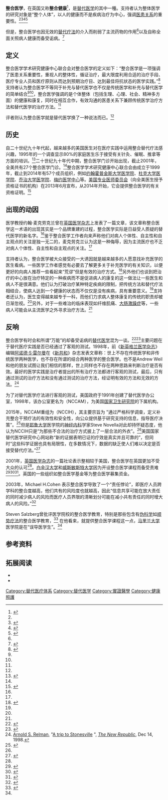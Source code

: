 {{medical}}

'''整合医学'''，在英国又称'''整合健康'''<ref name="Snyderman">{{cite journal |author = Snyderman R, [[Andrew_Weil|Weil AT]]|title = Integrative medicine: bringing medicine back to its roots|journal = Arch. Intern. Med.|volume = 162|issue = 4|pages = 395–7|date = February 2002|pmid = 11863470|doi = 10.1001/archinte.162.4.395}}</ref>，是[[替代医学|替代医学]]的其中一種。支持者认为整体医学的研究对象是“整个人体”，以人的健康而不是疾病治疗为中心，强调[[醫患關係|医患关系]]的重要性。<ref name="Snyderman"/><ref name="Bell">{{cite journal |author = Bell IR, Caspi O, Schwartz GE, ''et al.''|title = Integrative medicine and systemic outcomes research: issues in the emergence of a new model for primary health care|journal = Arch. Intern. Med.|volume = 162|issue = 2|pages = 133–40|date = January 2002|pmid = 11802746|doi = 10.1001/archinte.162.2.133}}</ref><ref name="Kam">{{cite web|first = Katherine|last = Kam|title = What Is Integrative Medicine? Experts explore new ways to treat the mind, body, and spirit -- all at the same time|publisher = WebMD|url = http://www.webmd.com/a-to-z-guides/features/alternative-medicine-integrative-medicine|accessdate = August 26, 2013|archive-date = 2017-05-29|archive-url = https://web.archive.org/web/20170529221759/http://www.webmd.com/a-to-z-guides/features/alternative-medicine-integrative-medicine|dead-url = no}}</ref><ref name="What_Is_CAM">{{Cite web |url=https://nccih.nih.gov/health/integrative-health |title=Complementary, Alternative, or Integrative Health: What’s In a Name? |accessdate=2015-07-08 |archive-date=2017-12-22 |archive-url=https://web.archive.org/web/20171222001306/https://nccih.nih.gov/health/integrative-health |dead-url=no }}</ref>

但是，整合医学也因无效的[[替代疗法|替代疗法]]的介入而削弱了主流药物的作用<ref name="Relman" />以及自称全面关照病人健康而备受诟病。<ref name="McLachlan">{{cite journal |author = McLachlan JC|title = Integrative medicine and the point of credulity|journal = BMJ|volume = 341|issue = |pages = c6979|year = 2010|pmid = 21147748|type = Feature|doi = 10.1136/bmj.c6979}}</ref>

== 定义 ==
整合医学学术研究健康中心联合会对整合医学的定义如下：“整合医学是一项强调了医患关系重要性，重视人的整体性，循证治疗，最大限度利用合适的治疗手段、医疗专业人员和医疗原则从而达到预期治疗目、达到最佳将抗状态的医学实践。”<ref>{{cite web|title = About|url = https://www.imconsortium.org/about/about-us.cfm|publisher = Consortium of Academic Health Centers for Integrative Medicine|accessdate = August 18, 2013|archive-url = https://web.archive.org/web/20151212034221/http://imconsortium.org/about/about-us.cfm|archive-date = 2015-12-12|dead-url = yes}}</ref>支持者认为整合医学不等同于补充与替代医学也不仅是传统医学和补充与替代医学的简单结合<ref name="Snyderman" /><ref name="Rees" />，整合医学强调的是个体整体（包括生理、心理、社会、精神多方面）的健康和康复，同时在相互合作，有效沟通的医患关系下兼顾传统医学治疗方法和替代医学的治疗方法。<ref name="Bell"/>

评者则认为整合医学就是替代医学换了一种说法而已。<ref name="WP"/>

== 历史 ==
自二十世纪九十年代起，越来越多的美国医生对在医疗实践中运用整合替代疗法感兴趣，1995年的一个调查显示80%的家庭医生乐于接受有关针灸、催眠、推拿等方面的培训。<ref name="Whorton">{{cite book |first = James|last = Whorton|title = Nature Cures: The History of Alternative Medicine in America|publisher = Oxford University Press|location = New York|year = 2004|pages = 298–99}}</ref>二十世纪九十年代中期，整合医学门诊开始出现，截止2001年，全美共有27个整合医学门诊。<ref name="Whorton"/>整合医学学术研究健康中心联合会由成立于1999年，截止到2014年有57个成员组织，例如[[約翰·霍普金斯大學醫學院|约翰霍普金斯大学医学院]]、[[杜克大学医学院|杜克大学医学院]]、[[乔治城大学医学院|乔治大学医学院]]、[[马约诊所|梅约医学中心]]等。[[American_Board_of_Physician_Specialties|美国专业医师委员会]]（向全美医生授予资格证书的机构）在2013年6月宣布，从2014年开始，它会提供整合医学的有关资格证明。<ref>{{cite journal|title = Does Integrative Medicine Really Work?|publisher = Chicago Magazine|date = August 2013|url = http://www.chicagomag.com/Chicago-Magazine/August-2013/Integrative-Medicine|accessdate = August 27, 2013|journal = |archive-date = 2018-09-28|archive-url = https://web.archive.org/web/20180928210333/http://www.chicagomag.com/Chicago-Magazine/August-2013/Integrative-Medicine/|dead-url = no}}</ref>

== 出现的动因 ==
医学教授约翰·麦克劳克兰曾在[[英國醫學期刊|英国医学杂志]]上发表了一篇文章，该文章称整合医学这一术语的出现其实是一个品牌重建的过程，整合医学实际是日益受人质疑的替代医学的新名字。<ref name="McLachlan"/>鉴于整合医学工作者向来声称他们对病人个体性、自主性和自主观点的关注是独一无二的，麦克劳克兰认为这是一种侮辱，因为主流医疗也不乏对病人个体性、自主性和自主观点的关注。<ref name="McLachlan"/>

支持者认为，整合医学被大众接受的一大诱因就是越来越多的人愿意找补充医学的医生看病。一些医学工作者感觉有必要去了解更多关于补充医学的有关知识，以便更好的向病人推荐一些看起来“荒谬”但是有效的治疗方式。<ref name="Rees">{{cite journal |first1 = Lesley|last1 = Rees|first2 = Andrew|last2 = Weil|title = Integrated medicine: Imbues orthodox medicine with the values of complementary medicine|journal = BMJ|volume = 322|date = January 20, 2001|pages = 119–120|doi = 10.1136/bmj.322.7279.119}}</ref>另外他们也谈到把治疗的中心放在治疗特定的一种疾病而不是促进病人的康复的这一做法让一些医生和病人不是很满意。他们认为打破治疗某种特定疾病的限制，把传统方法和替代疗法相结合，使病人达到一个健康的状态而不仅仅是没有疾病，具有重要意义。<ref name="Bell"/>支持者还认为，医生变得越来越专于一科，而他们力求病人整体康复的传统的职责却被日渐忽视。<ref name="Snyderman"/>另外，对于一些难治的临床表现如纤维肌痛、[[大肠激躁症|大肠激躁症]]等，一些病人可能会从主流医学之外寻求治疗方法。<ref name="Snyderman"/>

==反响==
整合医学有时会和所谓“万能”的却备受诟病的[[替代医学|替代医学]]混为一谈。<ref name=WP>{{cite news | url=http://www.washingtonpost.com/wp-dyn/content/article/2009/03/16/AR2009031602139.html | work=The Washington Post | first=David | last=Brown | title=Scientists Speak Out Against Federal Funds for Research on Alternative Medicine | date=17 March 2009 | accessdate=2015-07-08 | archive-date=2018-04-18 | archive-url=https://web.archive.org/web/20180418061759/http://www.washingtonpost.com/wp-dyn/content/article/2009/03/16/AR2009031602139.html | dead-url=no }}</ref><ref>{{cite news |first=Gina |last=Kolata |title=On Fringes of Health Care, Untested Therapies Thrive |date=June 17, 1996 |newspaper=New York Times |url=http://www.nytimes.com/1996/06/17/us/on-fringes-of-health-care-untested-therapies-thrive.html |accessdate=August 28, 2013 |archive-date=2017-08-09 |archive-url=https://web.archive.org/web/20170809005942/http://www.nytimes.com/1996/06/17/us/on-fringes-of-health-care-untested-therapies-thrive.html |dead-url=no }}</ref>主要问题在于替代医疗实践是否已经通过了客观的测试。1998年，前《[[新英格兰医学杂志|新英格兰医学杂志]]》编辑[[阿诺德·S·雷尔曼|阿诺德·S·雷尔曼]]在《[[新共和|新共和]]》杂志发表文章称：世上不存在传统医学和非传统医学两种医学，也不存在所谓的结合两种医学的整合医学。也不是Andrew Weil和他的朋友试图让我们相信的那样，世上同样也不存在两种思路来判断治疗是否有效。最好的医学实践是治疗者提出的所有治疗方法都进行客观的测试，最后，只有通过测试的治疗方法和没有通过测试的治疗方法，经证明有效的方法和无效的方法。<ref name=Relman>[[Arnold_S._Relman|Arnold S. Relman]], "[http://www.quackwatch.org/11Ind/weil.html A trip to Stonesville] {{webarchive|url=https://web.archive.org/web/20021010040338/http://www.quackwatch.org/11Ind/weil.html |date=2002-10-10 }}", ''[[The_New_Republic|The New Republic]]'', Dec 14, 1998.</ref>

为了对替代医学疗法进行客观的测试，美国政府于1991年创建了替代医学办公室，1998年，该办公室更名为{{le|美国国家替代医学研究中心|National Center for Complementary and Alternative Medicine}}（NCCAM），为美国[[國立衛生研究院_(美國)|国家卫生研究院]]的下属机构。

2015年，NCCAM重组为{{le|国家补充与整合卫生中心|National Center for Complementary and Integrative Health}}（NCCIH），其主要宗旨为 "通过严格科学调查，定义补充整合干预疗法的有效性和安全性，向公众提供基于研究支持的信息，指导医疗决策”。<ref>{{cite web |title=National Center for Complementary and Integrative Health |publisher=National Institutes of Health |accessdate=May 13, 2105}}</ref>但是[[耶鲁大学|耶鲁大学]]医学院的[[神经内科|神经内科]]学家Steve Novella对此却持怀疑态度，他认为NCCIH只是“为那些不合法的治疗方式披上了一层合法的外衣”。<ref name=WP/>美国国家替代医学研究中心网站称“新的证据表明已证的疗效是真实并且可靠的”，但同时“这些科学证据也具有局限性，在多数情况下，数据的缺乏使人们难以决定是否接受替代疗法。”<ref>{{cite web |title=Complementary, Alternative, or Integrative Health: What's In a Name? |publisher=NCCIH,  National Institutes of Health |url=https://nccih.nih.gov/health/integrative-health |accessdate=September 23, 2013 |archive-date=2017-12-22 |archive-url=https://web.archive.org/web/20171222001306/https://nccih.nih.gov/health/integrative-health |dead-url=no }}</ref>

2001年，[[英国医学杂志|英国医学杂志]]的一篇社论表示整相较于美国，整合医学在英国更加不受大众的认可<ref name=Rees/>。[[白金汉大学|白金汉大学]]和[[威斯敏斯特大学|威斯敏斯特大学]]因为开设整合医学课程而备受责难<ref name=Buckingham>{{cite web|author=David Colquhoun|url=http://www.dcscience.net/?p=2881|title=University of Buckingham does the right thing. The Faculty of Integrated Medicine has been fired.|date=April 1, 2010|publisher=DC's Improbable Science|accessdate=2015-07-09|archive-date=2014-11-12|archive-url=https://web.archive.org/web/20141112150042/http://www.dcscience.net/?p=2881|dead-url=no}}</ref><ref name=ScienceDegrees>{{cite journal | url=http://dcscience.net/colquhoun-nature-07.pdf | author=David Colquhoun | journal=Nature | date=March 22, 2007 | volume=446 | issue=22 | pages=373–4 | doi=10.1038/446373a | title=Science degrees without the science | pmid=17377563 | access-date=2015-07-09 | archive-date=2018-12-21 | archive-url=https://web.archive.org/web/20181221145200/http://dcscience.net/colquhoun-nature-07.pdf | dead-url=no }}</ref><ref name=Giles>{{cite journal | url=http://dcscience.net/giles-nature-2007.pdf | author=Jim Giles | journal=Nature | date=March 22, 2007 | volume=446 | issue=22 | pages=352–3 | doi=10.1038/446352a | title=Degrees in homeopathy slated as unscientific | access-date=2015-07-09 | archive-date=2012-03-24 | archive-url=https://web.archive.org/web/20120324090030/http://dcscience.net/giles-nature-2007.pdf | dead-url=no }}</ref>。英国的一些组织如整合医学基金等为整合医学募集资金。

2003年，Michael H.Cohen 表示整合医学导致了一个“责任悖论”，即医疗人员跨学科的整合度越高，他们共有的风险度也就越高，因此“信息共享可能在放大责任的同时减少病人的风险而医疗人员界限的清晰划分可能在减小共有责任的同时增大病人的风险。”<ref>{{cite book |author=Michael H. Cohen |title=Future Medicine: Ethical Dilemmas, Regulatory Challenges, and Therapeutic Pathways to Health Care and Healing in Human Transformation |url=https://archive.org/details/futuremedicineet0000cohe |publisher=Univ. of Michigan Press |year=2003 |pages=[https://archive.org/details/futuremedicineet0000cohe/page/60 60]–80}}</ref>

Steven Salzberg曾批评医学院校的整合医学教育，特别是那些包含有[[伪科学|伪科学]]如[[顺势疗法|顺势疗法]]的整合医学教育，<ref name=Salzberg>{{cite web |url=http://www.forbes.com/sites/sciencebiz/2011/04/21/bad-medicine-at-the-university-of-maryland/ |title=Why Medical Schools Should Not Teach Integrative Medicine |publisher=Forbes |accessdate=April 2014 |author=Salzberg S |authorlink=Steven Salzberg |date=21 April 2011 |archive-date=2019-05-02 |archive-url=https://web.archive.org/web/20190502212434/https://www.forbes.com/sites/sciencebiz/2011/04/21/bad-medicine-at-the-university-of-maryland/ |dead-url=no }}</ref> 在他看来，就提供整合医学课程这一点，[[马里兰大学|马里兰大学]]医学院是在“误导医学生”。<ref name=Salzberg/>

== 参考资料 ==
{{Reflist|30em}}

== 拓展阅读 ==
* {{Cite web|url = http://www.sciencebasedmedicine.org/integrative-medicine-is-the-butt-of-a-sokal-type-hoax/|title = Integrative Medicine is the Butt of a Sokal-Type Hoax|date = 14 December 2010|accessdate = April 2014|author = Hall H|authorlink = Harriet A. Hall|website = Science-Based Medicine|archive-date = 2020-11-09|archive-url = https://web.archive.org/web/20201109015723/https://sciencebasedmedicine.org/integrative-medicine-is-the-butt-of-a-sokal-type-hoax/|dead-url = no}}
* {{Cite journal|author = McCartney M|title = The scam of integrative medicine|journal = BMJ|volume = 343|issue = |pages = d4446|year = 2011|pmid = 21752859|doi = 10.1136/bmj.d4446|url = }}

{{Authority control}}

[[Category:替代医疗体系|Category:替代医疗体系]]
[[Category:替代医学|Category:替代医学]]
[[Category:實證醫學|Category:實證醫學]]
[[Category:健康照護|Category:健康照護]]